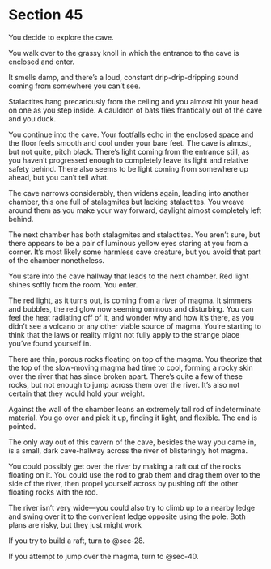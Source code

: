 # Section 45 {#sec-45}

You decide to explore the cave. 

You walk over to the grassy knoll in which the entrance to the cave is enclosed and enter.

It smells damp, and there’s a loud, constant drip-drip-dripping sound coming from somewhere you can’t see. 

Stalactites hang precariously from the ceiling and you almost hit your head on one as you step inside. A cauldron of bats flies frantically out of the cave and you duck. 

You continue into the cave. Your footfalls echo in the enclosed space and the floor feels smooth and cool under your bare feet. The cave is almost, but not quite, pitch black. There’s light coming from the entrance still, as you haven’t progressed enough to completely leave its light and relative safety behind. There also seems to be light coming from somewhere up ahead, but you can’t tell what. 

The cave narrows considerably, then widens again, leading into another chamber, this one full of stalagmites but lacking stalactites. You weave around them as you make your way forward, daylight almost completely left behind. 

The next chamber has both stalagmites and stalactites. You aren’t sure, but there appears to be a pair of luminous yellow eyes staring at you from a corner. It’s most likely some harmless cave creature, but you avoid that part of the chamber nonetheless. 

You stare into the cave hallway that leads to the next chamber. Red light shines softly from the room. You enter.

The red light, as it turns out, is coming from a river of magma. It simmers and bubbles, the red glow now seeming ominous and disturbing. You can feel the heat radiating off of it, and wonder why and how it’s there, as you didn’t see a volcano or any other viable source of magma. You’re starting to think that the laws or reality might not fully apply to the strange place you’ve found yourself in.

There are thin, porous rocks floating on top of the magma. You theorize that the top of the slow-moving magma had time to cool, forming a rocky skin over the river that has since broken apart. There’s quite a few of these rocks, but not enough to jump across them over the river. It’s also not certain that they would hold your weight. 

Against the wall of the chamber leans an extremely tall rod of indeterminate material. You go over and pick it up, finding it light, and flexible. The end is pointed.

The only way out of this cavern of the cave, besides the way you came in, is a small, dark cave-hallway across the river of blisteringly hot magma.

You could possibly get over the river by making a raft out of the rocks floating on it. You could use the rod to grab them and drag them over to the side of the river, then propel yourself across by pushing off the other floating rocks with the rod.

The river isn’t very wide—you could also try to climb up to a nearby ledge and swing over it to the convenient ledge opposite using the pole. Both plans are risky, but they just might work

If you try to build a raft, turn to @sec-28.

If you attempt to jump over the magma, turn to @sec-40.
